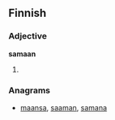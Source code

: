 ==Finnish==

===Adjective===
'''samaan'''

# {{fi-form of|type=adjective|case=illative|pl=singular|sama}}

===Anagrams===
* [[maansa#Finnish|maansa]], [[saaman#Finnish|saaman]], [[samana#Finnish|samana]]
